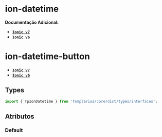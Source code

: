 
<Meta of={datetimeStories} />

# ion-datetime

**Documentação Adicional:**

- **[`Ionic v7`](https://ionicframework.com/docs/api/datetime)**
- **[`Ionic v6`](https://ionicframework.com/docs/v6/api/datetime)**

# ion-datetime-button

- **[`Ionic v7`](https://ionicframework.com/docs/api/datetime-button)**
- **[`Ionic v6`](https://ionicframework.com/docs/v6/api/datetime-button)**

## Types

```ts
import { TpIonDatetime } from 'templarios/core/dist/types/interfaces';
```

## Atributos

### Default

<Canvas of={datetimeStories.Default} />
<Controls of={datetimeStories.Default} />
